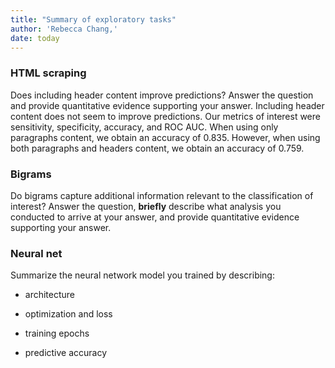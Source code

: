 ```yaml
---
title: "Summary of exploratory tasks"
author: 'Rebecca Chang,'
date: today
---
```


### HTML scraping

Does including header content improve predictions? Answer the question and provide quantitative evidence supporting your answer.
Including header content does not seem to improve predictions. Our metrics of interest were sensitivity, specificity, accuracy, and ROC AUC. When using only paragraphs content, we obtain an accuracy of 0.835. However, when using both paragraphs and headers content, we obtain an accuracy of 0.759.

### Bigrams

Do bigrams capture additional information relevant to the classification of interest? Answer the question, **briefly** describe what analysis you conducted to arrive at your answer, and provide quantitative evidence supporting your answer.

### Neural net

Summarize the neural network model you trained by describing:

-   architecture

-   optimization and loss

-   training epochs

-   predictive accuracy
